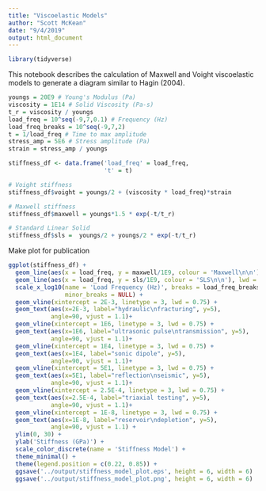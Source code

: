 ```yaml
---
title: "Viscoelastic Models"
author: "Scott McKean"
date: "9/4/2019"
output: html_document
---
```


```r
library(tidyverse)
```

This notebook describes the calculation of Maxwell and Voight viscoelastic models
to generate a diagram similar to Hagin (2004). 

```r
youngs = 20E9 # Young's Modulus (Pa)
viscosity = 1E14 # Solid Viscosity (Pa-s)
t_r = viscosity / youngs
load_freq = 10^seq(-9,7,0.1) # Frequency (Hz)
load_freq_breaks = 10^seq(-9,7,2)
t = 1/load_freq # Time to max amplitude
stress_amp = 5E6 # Stress amplitude (Pa)
strain = stress_amp / youngs

stiffness_df <- data.frame('load_freq' = load_freq,
                           't' = t)

# Voight stiffness
stiffness_df$voight = youngs/2 + (viscosity * load_freq)*strain

# Maxwell stiffness
stiffness_df$maxwell = youngs*1.5 * exp(-t/t_r)

# Standard Linear Solid
stiffness_df$sls =  youngs/2 + youngs/2 * exp(-t/t_r)
```

Make plot for publication

```r
ggplot(stiffness_df) +
  geom_line(aes(x = load_freq, y = maxwell/1E9, colour = 'Maxwell\n\n'), lwd = 1) +
  geom_line(aes(x = load_freq, y = sls/1E9, colour = 'SLS\n\n'), lwd = 1) +
  scale_x_log10(name = 'Load Frequency (Hz)', breaks = load_freq_breaks,
                minor_breaks = NULL) +
  geom_vline(xintercept = 2E-3, linetype = 3, lwd = 0.75) +
  geom_text(aes(x=2E-3, label="hydraulic\nfracturing", y=5), 
            angle=90, vjust = 1.1)+
  geom_vline(xintercept = 1E6, linetype = 3, lwd = 0.75) +
  geom_text(aes(x=1E6, label="ultrasonic pulse\ntransmission", y=5),
            angle=90, vjust = 1.1)+
  geom_vline(xintercept = 1E4, linetype = 3, lwd = 0.75) +
  geom_text(aes(x=1E4, label="sonic dipole", y=5), 
            angle=90, vjust = 1.1)+
  geom_vline(xintercept = 5E1, linetype = 3, lwd = 0.75) +
  geom_text(aes(x=5E1, label="reflection\nseismic", y=5), 
            angle=90, vjust = 1.1)+
  geom_vline(xintercept = 2.5E-4, linetype = 3, lwd = 0.75) +
  geom_text(aes(x=2.5E-4, label="triaxial testing", y=5), 
            angle=90, vjust = 1.1)+
  geom_vline(xintercept = 1E-8, linetype = 3, lwd = 0.75) +
  geom_text(aes(x=1E-8, label="reservoir\ndepletion", y=5),
            angle=90, vjust = 1.1) +
  ylim(0, 30) +
  ylab('Stiffness (GPa)') +
  scale_color_discrete(name = 'Stiffness Model') +
  theme_minimal() +
  theme(legend.position = c(0.22, 0.85)) +
  ggsave('../output/stiffness_model_plot.eps', height = 6, width = 6)
  ggsave('../output/stiffness_model_plot.png', height = 6, width = 6)
```
